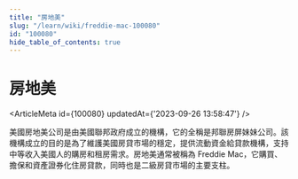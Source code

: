 ```yaml
---
title: "房地美"
slug: "/learn/wiki/freddie-mac-100080"
id: "100080"
hide_table_of_contents: true
---
```



# 房地美

<ArticleMeta id={100080} updatedAt={'2023-09-26 13:58:47'} />
<div className='border-solid border-b border-t-0 my-4 border-[var(--ifm-color-gray-300)]' />

美國房地美公司是由美國聯邦政府成立的機構，它的全稱是邦聯房屏妹妹公司。該機構成立的目的是為了維護美國房貸市場的穩定，提供流動資金給貸款機構，支持中等收入美國人的購房和租房需求。房地美通常被稱為 Freddie Mac，它購買、擔保和資產證券化住房貸款，同時也是二級房貸市場的主要支柱。
